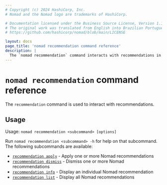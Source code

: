 ```yaml
---
# Copyright (c) 2024 HashiCorp, Inc.
# Nomad and the Nomad logo are trademarks of HashiCorp.

# Documentation licensed under the Business Source License, Version 1.1.
# The original work was translated from English into Brazilian Portuguese.
# https://github.com/hashicorp/nomad/blob/main/LICENSE

layout: docs
page_title: 'nomad recommendation command reference'
description: |
  The `nomad recommendation` command interacts with recommendations in Nomad Enterprise. Display a specific recommendation or a list of recommendations. Apply or dismiss recommendations.
---
```


# `nomad recommendation` command reference

The `recommendation` command is used to interact with recommendations.

<EnterpriseAlert product="nomad"/>

## Usage

Usage: `nomad recommendation <subcommand> [options]`

Run `nomad recommendation <subcommand> -h` for help on that subcommand. The following
subcommands are available:

- [`recommendation apply`][recommendationapply] - Apply one or more Nomad recommendations
- [`recommendation dismiss`][recommendationdismiss] - Dismiss one or more Nomad recommendations
- [`recommendation info`][recommendationinfo] - Display an individual Nomad recommendation
- [`recommendation list`][recommendationlist] - Display all Nomad recommendations

[recommendationapply]: /nomad/commands/recommendation/apply
[recommendationdismiss]: /nomad/commands/recommendation/dismiss
[recommendationinfo]: /nomad/commands/recommendation/info
[recommendationlist]: /nomad/commands/recommendation/list
